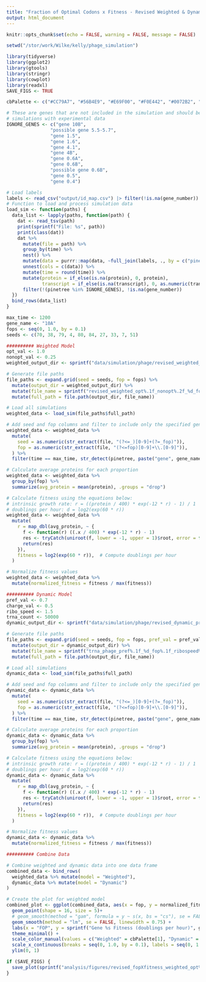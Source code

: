 ```yaml
---
title: "Fraction of Optimal Codons x Fitness - Revised Weighted & Dynamic"
output: html_document
---
```


```r
knitr::opts_chunk$set(echo = FALSE, warning = FALSE, message = FALSE)

setwd("/stor/work/Wilke/kelly/phage_simulation")

library(tidyverse)
library(ggplot2)
library(gtools)
library(stringr)
library(cowplot)
library(readxl)
SAVE_FIGS <- TRUE

cbPalette <- c("#CC79A7", "#56B4E9", "#E69F00", "#F0E442", "#0072B2", "#D55E00", "#009E73", "#999999")

# These are genes that are not included in the simulation and should be removed before comparing
# simulations with experimental data
IGNORE_GENES <- c("gene 10B",
                "possible gene 5.5-5.7",
                "gene 1.5",
                "gene 1.6",
                "gene 4.1",
                "gene 4B",
                "gene 0.6A",
                "gene 0.6B",
                "possible gene 0.6B",
                "gene 0.5",
                "gene 0.4")
```

```r
# Load labels
labels <- read_csv("output/id_map.csv") |> filter(!is.na(gene_number))
# Function to load and process simulation data
load_sim <- function(paths) {
  data_list <- lapply(paths, function(path) {
    dat <- read_tsv(path)
    print(sprintf("File: %s", path))
    print(class(dat))
    dat %>%
      mutate(file = path) %>%
      group_by(time) %>%
      nest() %>%
      mutate(data = purrr::map(data, ~full_join(labels, ., by = c("pinetree" = "species")))) %>%
      unnest(cols = c(data)) %>%
      mutate(time = round(time)) %>%
      mutate(protein = if_else(is.na(protein), 0, protein),
             transcript = if_else(is.na(transcript), 0, as.numeric(transcript))) %>%
      filter(!(pinetree %in% IGNORE_GENES), !is.na(gene_number))
  })
  bind_rows(data_list)
}
```

```r
max_time <- 1200
gene_name <- "10A"
fops <- seq(0, 1.0, by = 0.1)
seeds <- c(70, 38, 79, 4, 80, 84, 27, 33, 7, 51)

########## Weighted Model
opt_val <- 1.0
nonopt_val <- 0.25
weighted_output_dir <- sprintf("data/simulation/phage/revised_weighted_opt%.1f_nonopt%.2f", opt_val, nonopt_val)

# Generate file paths
file_paths <- expand.grid(seed = seeds, fop = fops) %>%
  mutate(output_dir = weighted_output_dir) %>%
  mutate(file_name = sprintf("revised_weighted_opt%.1f_nonopt%.2f_%d_fop%.1f.tsv", opt_val, nonopt_val, seed, fop)) %>%
  mutate(full_path = file.path(output_dir, file_name))

# Load all simulations
weighted_data <- load_sim(file_paths$full_path)

# Add seed and fop columns and filter to include only the specified gene and max time
weighted_data <- weighted_data %>%
  mutate(
    seed = as.numeric(str_extract(file, "(?<=_)[0-9]+(?=_fop)")),
    fop = as.numeric(str_extract(file, "(?<=fop)[0-9]+\\.[0-9]")),
  ) %>%
  filter(time == max_time, str_detect(pinetree, paste("gene", gene_name)))

# Calculate average proteins for each proportion 
weighted_data <- weighted_data %>%
  group_by(fop) %>%  
  summarize(avg_protein = mean(protein), .groups = "drop")

# Calculate fitness using the equations below:
# intrinsic growth rate: r = ((protein / 400) * exp(-12 * r) - 1) / 1
# doublings per hour: d = log2(exp(60 * r))
weighted_data <- weighted_data %>%
  mutate(
    r = map_dbl(avg_protein, ~ {
      f <- function(r) ((.x / 400) * exp(-12 * r) - 1)
      res <- tryCatch(uniroot(f, lower = -1, upper = 1)$root, error = function(e) NA)
      return(res)
    }),
    fitness = log2(exp(60 * r)),  # Compute doublings per hour
  )

# Normalize fitness values
weighted_data <- weighted_data %>%
  mutate(normalized_fitness = fitness / max(fitness))

########## Dynamic Model
pref_val <- 0.7
charge_val <- 0.5
ribo_speed <- 1.5
trna_count <- 50000
dynamic_output_dir <- sprintf("data/simulation/phage/revised_dynamic_pref%.1f_charge%.1f_ribospeed%.1f", pref_val, charge_val, ribo_speed)

# Generate file paths
file_paths <- expand.grid(seed = seeds, fop = fops, pref_val = pref_val, ribo_speed = ribo_speed, trna_count = trna_count) %>%
  mutate(output_dir = dynamic_output_dir) %>%
  mutate(file_name = sprintf("trna_phage_pref%.1f_%d_fop%.1f_ribospeed%.1f_trna%d.tsv", pref_val, seed, fop, ribo_speed, trna_count)) %>%
  mutate(full_path = file.path(output_dir, file_name))

# Load all simulations
dynamic_data <- load_sim(file_paths$full_path)

# Add seed and fop columns and filter to include only the specified gene and max time
dynamic_data <- dynamic_data %>%
  mutate(
    seed = as.numeric(str_extract(file, "(?<=_)[0-9]+(?=_fop)")),
    fop = as.numeric(str_extract(file, "(?<=fop)[0-9]+\\.[0-9]")),
  ) %>%
  filter(time == max_time, str_detect(pinetree, paste("gene", gene_name)))

# Calculate average proteins for each proportion
dynamic_data <- dynamic_data %>%
  group_by(fop) %>%  
  summarize(avg_protein = mean(protein), .groups = "drop")

# Calculate fitness using the equations below:
# intrinsic growth rate: r = ((protein / 400) * exp(-12 * r) - 1) / 1
# doublings per hour: d = log2(exp(60 * r))
dynamic_data <- dynamic_data %>%
  mutate(
    r = map_dbl(avg_protein, ~ {
      f <- function(r) ((.x / 400) * exp(-12 * r) - 1)
      res <- tryCatch(uniroot(f, lower = -1, upper = 1)$root, error = function(e) NA)
      return(res)
    }),
    fitness = log2(exp(60 * r)),  # Compute doublings per hour
  )

# Normalize fitness values
dynamic_data <- dynamic_data %>%
  mutate(normalized_fitness = fitness / max(fitness))

########## Combine Data

# Combine weighted and dynamic data into one data frame
combined_data <- bind_rows(
  weighted_data %>% mutate(model = "Weighted"),
  dynamic_data %>% mutate(model = "Dynamic")
)
```

```r
# Create the plot for weighted model
combined_plot <- ggplot(combined_data, aes(x = fop, y = normalized_fitness, color = model)) +
  geom_point(shape = 16, size = 5)+
  # geom_smooth(method = "gam", formula = y ~ s(x, bs = "cs"), se = FALSE, size = 0.75) +
  geom_smooth(method = "lm", se = FALSE, linewidth = 0.75) +
  labs(x = "FOP", y = sprintf("Gene %s Fitness (doublings per hour)", gene_name)) +
  theme_minimal() +
  scale_color_manual(values = c("Weighted" = cbPalette[1], "Dynamic" = cbPalette[2])) +
  scale_x_continuous(breaks = seq(0, 1.0, by = 0.1), labels = seq(0, 1.0, by = 0.1), trans = "reverse") +
  ylim(0, 1)

if (SAVE_FIGS) {
  save_plot(sprintf("analysis/figures/revised_fopXfitness_weighted_opt%.1f_nonopt%.2f_dynamic_ribospeed%.1f.pdf", opt_val, nonopt_val, ribo_speed), combined_plot, base_width = 10, base_height = 8)
}
```
